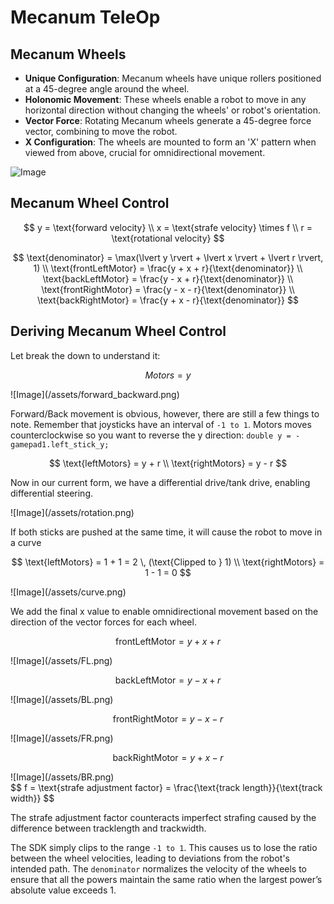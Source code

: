 # Mecanum TeleOp

## Mecanum Wheels

- **Unique Configuration**: Mecanum wheels have unique rollers positioned at a 45-degree angle around the wheel.
- **Holonomic Movement**: These wheels enable a robot to move in any horizontal direction without changing the wheels' or robot's orientation.
- **Vector Force**: Rotating Mecanum wheels generate a 45-degree force vector, combining to move the robot.
- **X Configuration**: The wheels are mounted to form an 'X' pattern when viewed from above, crucial for omnidirectional movement.

![Image](/assets/mecanumDirections.png)

## Mecanum Wheel Control

$$
y = \text{forward velocity} \\
x = \text{strafe velocity} \times f \\
r = \text{rotational velocity}
$$

$$
\text{denominator} = \max(\lvert y \rvert + \lvert x \rvert + \lvert r \rvert, 1) \\
\text{frontLeftMotor} = \frac{y + x + r}{\text{denominator}} \\
\text{backLeftMotor} = \frac{y - x + r}{\text{denominator}} \\
\text{frontRightMotor} = \frac{y - x - r}{\text{denominator}} \\
\text{backRightMotor} = \frac{y + x - r}{\text{denominator}}
$$

## Deriving Mecanum Wheel Control

Let break the down to understand it:

$$
Motors = y
$$

<div style={{ display: "flex", justifyContent: "center" }}>
  ![Image](/assets/forward_backward.png)
</div>

Forward/Back movement is obvious, however, there are still a few things to note. Remember that joysticks have an interval of `-1 to 1`. Motors moves counterclockwise so you want to reverse the y direction: `double y = -gamepad1.left_stick_y;`

$$
\text{leftMotors} = y + r \\
\text{rightMotors} = y - r
$$

Now in our current form, we have a differential drive/tank drive, enabling differential steering.

<div style={{ display: "flex", justifyContent: "center" }}>
  ![Image](/assets/rotation.png)
</div>

If both sticks are pushed at the same time, it will cause the robot to move in a curve

$$
\text{leftMotors} = 1 + 1 = 2 \, (\text{Clipped to } 1) \\
\text{rightMotors} = 1 - 1 = 0
$$

<div style={{ display: "flex", justifyContent: "center" }}>
  ![Image](/assets/curve.png)
</div>

We add the final x value to enable omnidirectional movement based on the direction of the vector forces for each wheel.

$$
\text{frontLeftMotor} = y + x + r
$$

<div style={{ display: "flex", justifyContent: "center" }}>
  ![Image](/assets/FL.png)
</div>

$$
\text{backLeftMotor} = y - x + r
$$

<div style={{ display: "flex", justifyContent: "center" }}>
  ![Image](/assets/BL.png)
</div>

$$
\text{frontRightMotor} = y - x - r
$$

<div style={{ display: "flex", justifyContent: "center" }}>
  ![Image](/assets/FR.png)
</div>

$$
\text{backRightMotor} = y + x - r
$$

<div style={{ display: "flex", justifyContent: "center" }}>
![Image](/assets/BR.png)
</div>
$$
f = \text{strafe adjustment factor} = \frac{\text{track length}}{\text{track width}}
$$

The strafe adjustment factor counteracts imperfect strafing caused by the difference between tracklength and trackwidth.

The SDK simply clips to the range `-1 to 1`. This causes us to lose the ratio between the wheel velocities, leading to deviations from the robot's intended path. The `denominator` normalizes the velocity of the wheels to ensure that all the powers maintain the same ratio when the largest power’s absolute value exceeds 1.
